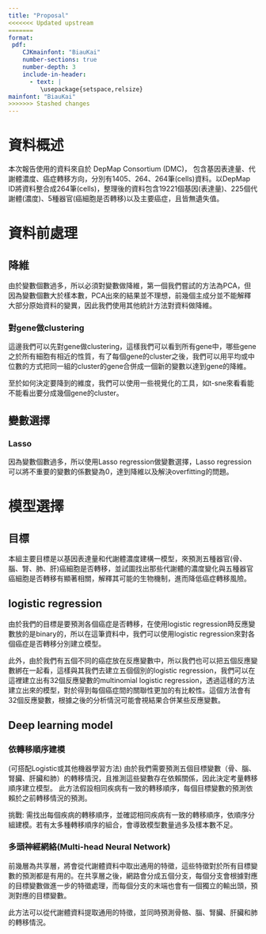 ```yaml
---
title: "Proposal"
<<<<<<< Updated upstream
=======
format:
 pdf:
    CJKmainfont: "BiauKai"
    number-sections: true
    number-depth: 3
    include-in-header:
      - text: |
         \usepackage{setspace,relsize}
mainfont: "BiauKai"
>>>>>>> Stashed changes
---
```


# 資料概述

本次報告使用的資料來自於 DepMap Consortium (DMC)， 包含基因表達量、代謝體濃度、癌症轉移方向，分別有1405、264、264筆(cells)資料。以DepMap ID將資料整合成264筆(cells)，整理後的資料包含19221個基因(表達量)、225個代謝體(濃度)、5種器官(癌細胞是否轉移)以及主要癌症，且皆無遺失值。

# 資料前處理

## 降維

由於變數個數過多，所以必須對變數做降維，第一個我們嘗試的方法為PCA，但因為變數個數大於樣本數，PCA出來的結果並不理想，前幾個主成分並不能解釋大部分原始資料的變異，因此我們使用其他統計方法對資料做降維。

### 對gene做clustering

這邊我們可以先對gene做clustering，這樣我們可以看到所有gene中，哪些gene之於所有細胞有相近的性質，有了每個gene的cluster之後，我們可以用平均或中位數的方式把同一組的cluster的gene合併成一個新的變數以達到gene的降維。

至於如何決定要降到的維度，我們可以使用一些視覺化的工具，如t-sne來看看能不能看出要分成幾個gene的cluster。

## 變數選擇

### Lasso

因為變數個數過多，所以使用Lasso regression做變數選擇，Lasso regression可以將不重要的變數的係數變為0，達到降維以及解決overfitting的問題。

# 模型選擇


## 目標

本組主要目標是以基因表達量和代謝體濃度建構一模型，來預測五種器官(骨、腦、腎、肺、肝)癌細胞是否轉移，並試圖找出那些代謝體的濃度變化與五種器官癌細胞是否轉移有顯著相關，解釋其可能的生物機制，進而降低癌症轉移風險。

## logistic regression

由於我們的目標是要預測各個癌症是否轉移，在使用logistic regression時反應變數放的是binary的，所以在這筆資料中，我們可以使用logistic regression來對各個癌症是否轉移分別建立模型。

此外，由於我們有五個不同的癌症放在反應變數中，所以我們也可以把五個反應變數綁在一起看，這樣與其我們去建立五個個別的logistic regression，我們可以在這裡建立出有32個反應變數的multinomial logistic regression，透過這樣的方法建立出來的模型，對於得到每個癌症間的關聯性更加的有比較性。這個方法會有32個反應變數，根據之後的分析情況可能會視結果合併某些反應變數。

## Deep learning model

### 依轉移順序建模

(可搭配Logistic或其他機器學習方法) 由於我們需要預測五個目標變數（骨、腦、腎臟、肝臟和肺）的轉移情況，且推測這些變數存在依賴關係，因此決定考量轉移順序建立模型。 此方法假設相同疾病有一致的轉移順序，每個目標變數的預測依賴於之前轉移情況的預測。

挑戰: 需找出每個疾病的轉移順序，並確認相同疾病有一致的轉移順序，依順序分組建模。若有太多種轉移順序的組合，會導致模型數量過多及樣本數不足。

### 多頭神經網絡(Multi-head Neural Network)

前幾層為共享層，將會從代謝體資料中取出通用的特徵，這些特徵對於所有目標變數的預測都是有用的。在共享層之後，網路會分成五個分支，每個分支會根據對應的目標變數做進一步的特徵處理，而每個分支的末端也會有一個獨立的輸出頭，預測對應的目標變數。

此方法可以從代謝體資料提取通用的特徵，並同時預測骨骼、腦、腎臟、肝臟和肺的轉移情況。

